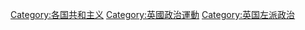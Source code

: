 [[Category:各国共和主义|Category:各国共和主义]]
[[Category:英國政治運動|Category:英國政治運動]]
[[Category:英国左派政治|Category:英国左派政治]]